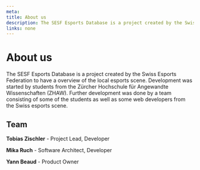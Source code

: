 ```yaml
---
meta:
title: About us
description: The SESF Esports Database is a project created by the Swiss Esports Federation to have a overview of the local esports scene.
links: none
---
```




# About us
The SESF Esports Database is a project created by the Swiss Esports Federation to have a overview of the local esports scene.
Development was started by students from the Zürcher Hochschule für Angewandte Wissenschaften (ZHAW). Further development was done
by a team consisting of some of the students as well as some web developers from the Swiss esports scene.

## Team
**Tobias Zischler** - Project Lead, Developer

**Mika Ruch** - Software Architect, Developer

**Yann Beaud** - Product Owner

